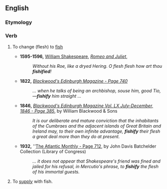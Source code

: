 ==English==
{{Webster 1913}}

===Etymology===
{{suffix|fish|ify}}

===Verb===
{{en-verb|fishifies|fishifying|fishified|fishified}}

# {{context|transitive}} To change (flesh) to [[fish]]
#* '''1595-1596,''' [[w:William Shakespeare|William Shakespeare]], ''[[s:Romeo and Juliet|Romeo and Juliet]]'', 
#*: ''Without his Roe, like a dryed Hering. O flesh flesh how art thou '''fishified'''!''
#* '''1822,''' ''[http://books.google.com/books?id=kvwAAAAAYAAJ&pg=PA740&dq=%22fishify%22 Blackwood's Edinburgh Magazine - Page 740]''
#*: ''... when he talks of being an archbishop, souse him, good Tio,—'''fishify''' him straight ...''
#* '''1846,''' ''[http://books.google.com/books?id=SxaWmRQRQngC&pg=PA385&dq=%22fishify%22 Blackwood's Edinburgh Magazine Vol. LX July-December, 1846 - Page 385]'', by William Blackwood & Sons
#*: ''It is our deliberate and mature conviction that the inhabitants of the Cumbraes and the adjacent islands of Great Britain and Ireland may, to their own infinite advantage, '''fishify''' their flesh a great deal more than they do at present.''
#* '''1932,''' ''[http://books.google.com/books?id=E0ARAAAAMAAJ&dq=%22fishify%22 The Atlantic Monthly - Page 712], by John Davis Batchelder Collection (Library of Congress)
#*: ''... it does not appear that Shakespeare's friend was fined and jailed for his refusal, in Mercutio's phrase, to '''fishify''' the flesh of his immortal guests.''
# To [[supply]] with fish.